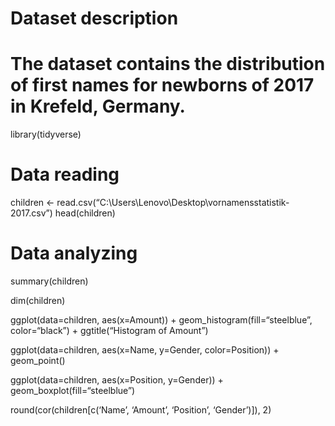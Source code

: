 
# Dataset description

# The dataset contains the distribution of first names for newborns of 2017 in Krefeld, Germany.

library(tidyverse)

# Data reading

children <- read.csv("C:\\Users\\Lenovo\\Desktop\\vornamensstatistik-2017.csv")
head(children)

# Data analyzing

summary(children)

dim(children)

ggplot(data=children, aes(x=Amount)) +
  geom_histogram(fill="steelblue", color="black") +
  ggtitle("Histogram of Amount")

ggplot(data=children, aes(x=Name, y=Gender, color=Position)) + 
  geom_point()

ggplot(data=children, aes(x=Position, y=Gender)) + 
  geom_boxplot(fill="steelblue")

round(cor(children[c('Name', 'Amount', 'Position', 'Gender')]), 2)







